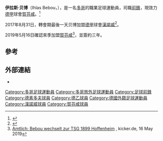 {{noteTA
|G1=Football
|1=zh-tw:比博爾; zh-cn:贝博;
}}

{{Infobox football biography
| name           = 伊拉斯·贝博
| fullname       = Ihlas Bebou
| image          = Ihlas-Bebou-2015-07.jpg
| caption        =
| birth_date     = {{birth date and age|1994|4|23|df=y}}
| birth_place    = [[多哥|多哥]][[索科德|索科德]]
| height         = {{height|m=1.83|precision=0}}
| currentclub    = [[賀芬咸1899體育會|賀芬咸]]
| clubnumber     = 9
| position       = [[前鋒|前鋒]]
| youthyears1    = 2012–2013 | youthclubs1 = [[福爾圖娜杜塞爾多夫|杜塞爾多夫]]
| years1         = 2013–2015 | clubs1 = [[福爾圖娜杜塞爾多夫|杜塞爾多夫B隊]] | caps1 = 18 | goals1 = 6
| years2         = 2015–2017 | clubs2 = [[福爾圖娜杜塞爾多夫|杜塞爾多夫]]    | caps2 = 69 | goals2 = 11
| years3         = 2017–2019 | clubs3 = [[汉诺威96足球俱乐部|漢諾威]]    | caps3 = 42 | goals3 = 9
| years4         = 2019–     | clubs4 = [[賀芬咸1899體育會|賀芬咸]]    | caps4 = 0 | goals4 = 0
| nationalyears1 = 2016–
| nationalteam1 = [[多哥國家足球隊|多哥]]
| nationalcaps1 = 10
| nationalgoals1 = 0
| pcupdate       = 03:30, 18 May 2019 (UTC)
| ntupdate = 9 September 2018
}}

'''伊拉斯·贝博'''（Ihlas Bebou，{{bd|1994年|4月23日||}}），是一名[[多哥|多哥]]的職業足球運動員，司職[[前鋒|前鋒]]，現效力[[德甲|德甲]]球會[[賀芬咸1899體育會|賀芬咸]]。<ref>{{cite web | url = http://www.worldfootball.net/player_summary/ihlas-bebou/ | title = Bebou, Ihlas | publisher = worldfootball.net | accessdate = 17 May 2016 | archive-date = 2018-12-11 | archive-url = https://web.archive.org/web/20181211171155/https://www.worldfootball.net/player_summary/ihlas-bebou/ | dead-url = no }}</ref>

2017年8月31日，轉會期最後一天贝博加盟[[德甲|德甲]]球會[[汉诺威96足球俱乐部|漢諾威]]<ref>{{cite news|title=Bebou bei 96 gelandet: "Ein großer Schritt für mich"|url=http://www.kicker.de/news/fussball/bundesliga/startseite/705084/artikel_bebou-bei-96-gelandet_ein-grosser-schritt-fuer-mich.html|accessdate=31 August 2017|work=kicker Online|date=31 August 2017|language=de|archive-date=2018-10-07|archive-url=https://web.archive.org/web/20181007020218/http://www.kicker.de/news/fussball/bundesliga/startseite/705084/artikel_bebou-bei-96-gelandet_ein-grosser-schritt-fuer-mich.html|dead-url=no}}</ref>。

2019年5月16日確認來季加盟[[賀芬咸1899體育會|賀芬咸]]<ref>[https://www.kicker.de/749408/artikel Amtlich: Bebou wechselt zur TSG 1899 Hoffenheim] {{Wayback|url=https://www.kicker.de/749408/artikel |date=20190715032745 }}, kicker.de, 16 May 2019</ref>，並簽約三年。

==參考==
{{reflist}}

==外部連結==
* {{Soccerway|ihlas-bebou/260349}}

{{賀芬咸球員名單}}
{{DEFAULTSORT: Bebou, Ihlas}}
[[Category:多哥足球運動員|Category:多哥足球運動員]]
[[Category:多哥旅外足球運動員|Category:多哥旅外足球運動員]]
[[Category:足球前鋒|Category:足球前鋒]]
[[Category:德素多夫球員|Category:德素多夫球員]]
[[Category:德乙球員|Category:德乙球員]]
[[Category:德國外籍足球運動員|Category:德國外籍足球運動員]]
[[Category:漢諾威球員|Category:漢諾威球員]]
[[Category:賀芬咸球員|Category:賀芬咸球員]]